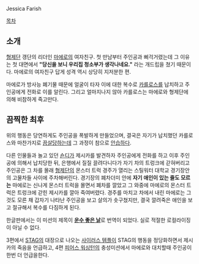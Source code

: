 Jessica Farish

[[목차]]

== 소개 ==
[[형제단]] 갱단의 리더인 [[마에로]]의 여자친구. 첫 만남부터 주인공과 삐걱거렸는데 그 이유는 첫 대면에서 '''"당신을 보니 우리집 청소부가 생각나네요."''' 라는 개드립을 쳤기 때문이다. 마에로의 여자친구 답게 성격 역시 상당히 지저분한 편.

마에로가 방사능 폐기물 때문에 얼굴이 타자 이에 대한 복수로 [[카를로스]]를 납치하고 주인공에게 전화로 이를 알린다. 그리고 얼마지나지 않아 카를로스는 마에로와 형제단에 의해 비참하게 죽고만다.

== 끔찍한 최후 ==
위의 행동은 당연하게도 주인공을 폭발하게 만들었으며, 결국은 자기가 납치했던 카를로스와 마찬가지로 [[끔살]]당하는데 그 과정이 참으로 [[안습]]하다.

다른 인물들과 놀고 있던 [[숀디]]가 제시카를 발견하자 주인공에게 전화를 하고 이후 주인공에 의해서 납치당한 뒤, 은행에서 질질 끌려다니다가 자기 차의 트렁크에 갇혀버리고 주인공은 그 차를 몰래 [[형제단]]의 몬스터 트럭 경주가 열리는 스틸워터 대학교 경기장안의 고물차들 사이에 주차해버린다. 경기장의 폐차더미 안에 '''자기 애인이 있는 줄도 모르는''' 마에로는 신나게 몬스터 트럭을 몰면서 폐차를 깔았고 그 와중에 마에로의 몬스터 트럭은 트렁크에 갇힌 제시카를 깔아 죽여버렸다. 경주를 마치고 차에서 내린 마에로는 그것도 모른 채 갑자기 나타난 주인공을 보고 살의가 솟구쳤지만, 결국 깔려죽은 애인을 보고 절규해서 복수를 다짐하게 된다.

한글판에서는 이 미션의 제목이 '''[[운수 좋은 날]]'''로 번역이 되었다. 실로 적절한 로컬라이징이 아닐 수 없다.

3편에서 [[STAG]]의 대장으로 나오는 [[사이러스 템플]]이 STAG의 행동을 정당화하면서 제시카의 죽음을 언급하고, 4편 [[피어스 워싱턴]]의 충성미션에서 마에로와 대치할때 주인공이 한번 더 언급을한다.

